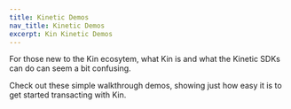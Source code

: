 ```yaml
---
title: Kinetic Demos
nav_title: Kinetic Demos
excerpt: Kin Kinetic Demos
---
```


For those new to the Kin ecosytem, what Kin is and what the Kinetic SDKs can do can seem a bit confusing.

Check out these simple walkthrough demos, showing just how easy it is to get started transacting with Kin.

<div className="mt-9 grid gap-6 md:grid-cols-3">
  <NavCard
    title="Create A Kin Account"
    svgFile="kin"
    subtitle="See all the steps required to create an account on the blockchain capable of receiving Kin via the Kinetic SDKs"
    link={{ url: '/tools/demos/create', label: 'See for yourself!' }}
  />
  <NavCard
    title="Transfer Kin"
    svgFile="kin"
    subtitle="Go through all the steps required to transfer Kin from a user created wallet to an external address"
    link={{ url: '/tools/demos/transfer', label: 'Check it out here' }}
  />
  <NavCard
    title="Bulk Transfer Kin"
    svgFile="kin"
    subtitle="Sometimes you'll want to send Kin out in bulk as a reward for app users. Go through all the steps required to do that here."
    link={{ url: '/tools/demos/transfer', label: 'Check it out here' }}
  />
</div>
